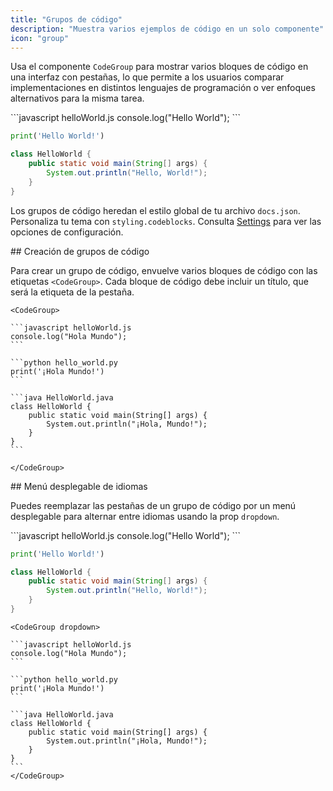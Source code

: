 ```yaml
---
title: "Grupos de código"
description: "Muestra varios ejemplos de código en un solo componente"
icon: "group"
---
```


Usa el componente `CodeGroup` para mostrar varios bloques de código en una interfaz con pestañas, lo que permite a los usuarios comparar implementaciones en distintos lenguajes de programación o ver enfoques alternativos para la misma tarea.

<CodeGroup>
  ```javascript helloWorld.js
  console.log("Hello World");
  ```

  ```python hello_world.py
  print('Hello World!')
  ```

  ```java HelloWorld.java
  class HelloWorld {
      public static void main(String[] args) {
          System.out.println("Hello, World!");
      }
  }
  ```
</CodeGroup>

Los grupos de código heredan el estilo global de tu archivo `docs.json`. Personaliza tu tema con `styling.codeblocks`. Consulta [Settings](/es/es/settings#styling) para ver las opciones de configuración.

<div id="creating-code-groups">
  ## Creación de grupos de código
</div>

Para crear un grupo de código, envuelve varios bloques de código con las etiquetas `<CodeGroup>`. Cada bloque de código debe incluir un título, que será la etiqueta de la pestaña.

````mdx
<CodeGroup>

```javascript helloWorld.js
console.log("Hola Mundo");
```

```python hello_world.py
print('¡Hola Mundo!')
```

```java HelloWorld.java
class HelloWorld {
    public static void main(String[] args) {
        System.out.println("¡Hola, Mundo!");
    }
}
```

</CodeGroup>
````

<div id="language-dropdown">
  ## Menú desplegable de idiomas
</div>

Puedes reemplazar las pestañas de un grupo de código por un menú desplegable para alternar entre idiomas usando la prop `dropdown`.

<CodeGroup dropdown>
  ```javascript helloWorld.js
  console.log("Hello World");
  ```

  ```python hello_world.py
  print('Hello World!')
  ```

  ```java HelloWorld.java
  class HelloWorld {
      public static void main(String[] args) {
          System.out.println("Hello, World!");
      }
  }
  ```
</CodeGroup>

````mdx highlight=1
<CodeGroup dropdown>

```javascript helloWorld.js
console.log("Hola Mundo");
```

```python hello_world.py
print('¡Hola Mundo!')
```

```java HelloWorld.java
class HelloWorld {
    public static void main(String[] args) {
        System.out.println("¡Hola, Mundo!");
    }
}
```
</CodeGroup>
````